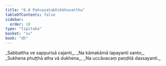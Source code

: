 ```yaml
---
title: "6.8 Pañcasatabhikkhuvatthu"
tableOfContents: false
sidebar:
  order: 10
type: "tipitaka"
basket: "su"
book: "dh"
---
```



<DynamicBreadcrumb />

<Division number="83" book="dh">

<Paragraph number="89" type="verses" book="dh">
_Sabbattha ve sappurisā cajanti,_  
_Na kāmakāmā lapayanti santo;_  
_Sukhena phuṭṭhā atha vā dukhena,_  
_Na uccāvacaṃ paṇḍitā dassayanti._
</Paragraph>
</Division>